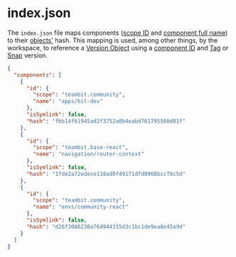 # index.json

The `index.json` file maps components ([scope ID](/components/structure/component-id#scope-id) and [component full name](/components/structure/component-id#scope-id)) to their [objects'](/components/structure/component-objects) hash.
This mapping is used, among other things, by the workspace, to reference a [Version Object](/components/structure/component-objects#version/snap) using a [component ID](/components/structure/component-id) and [Tag](/components/tags) or [Snap](/components/snaps) version.

```json
{
  "components": [
    {
      "id": {
        "scope": "teambit.community",
        "name": "apps/bit-dev"
      },
      "isSymlink": false,
      "hash": "fbb14f61945ad2f3752a0b4eabd761795508d01f"
    },
    {
      "id": {
        "scope": "teambit.base-react",
        "name": "navigation/router-context"
      },
      "isSymlink": false,
      "hash": "1fde2a72edece118ad0f49171dfd0968bccf0c5d"
    },
    {
      "id": {
        "scope": "teambit.community",
        "name": "envs/community-react"
      },
      "isSymlink": false,
      "hash": "d26f3086230a764944315d3c1bc1de9ea8e45a9d"
    }
  ]
}
```

